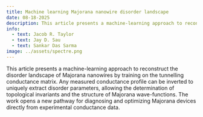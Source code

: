 ```yaml
---
title: Machine learning Majorana nanowire disorder landscape
date: 08-18-2025
description: This article presents a machine-learning approach to reconstruct the disorder landscape of Majorana nanowires by training on the tunnelling conductance matrix.  Any measured conductance profile can be inverted to uniquely extract disorder parameters, allowing the determination of topological invariants and the structure of Majorana wave-functions.  The work opens a new pathway for diagnosing and optimizing Majorana devices directly from experimental conductance data.
info:
  - text: Jacob R. Taylor
  - text: Jay D. Sau
  - text: Sankar Das Sarma
image: ../assets/spectre.png
---
```


This article presents a machine-learning approach to reconstruct the disorder landscape of Majorana nanowires by training on the tunnelling conductance matrix.  Any measured conductance profile can be inverted to uniquely extract disorder parameters, allowing the determination of topological invariants and the structure of Majorana wave-functions.  The work opens a new pathway for diagnosing and optimizing Majorana devices directly from experimental conductance data.
